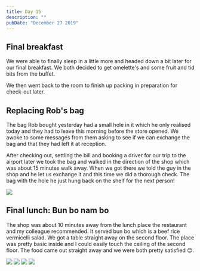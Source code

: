 ```yaml
---
title: Day 15
description: ""
pubDate: "December 27 2019"
---
```



## Final breakfast

We were able to finally sleep in a little more and headed down a bit later for our final breakfast. We both decided to get omelette's and some fruit and tid bits from the buffet.

We then went back to the room to finish up packing in preparation for check-out later.

## Replacing Rob's bag

The bag Rob bought yesterday had a small hole in it which he only realised today and they had to leave this morning before the store opened. We awoke to some messages from them asking to see if we can exchange the bag and that they had left it at reception.

After checking out, settling the bill and booking a driver for our trip to the airport later we took the bag and walked in the direction of the shop which was about 15 minutes walk away. When we got there we told the guy in the shop and he let us exchange it and this time we did a thorough check. The bag with the hole he just hung back on the shelf for the next person!

<Grid>
  <Img src="/src/content/travel/2019-taiwan-vietnam/assets/50331853842b4e488d4351539ab060f3.jpg" />
</Grid>

## Final lunch: Bun bo nam bo

The shop was about 10 minutes away from the lunch place the restaurant and my colleague recommended. It served bun bo which is a beef rice vermicelli salad. We got a table straight away on the second floor. The place was pretty basic inside and I could easily touch the ceiling of the second floor. The food came out straight away and we were both pretty satisfied 😊.

<Grid columns={2}>
  <Img
    src="/src/content/travel/2019-taiwan-vietnam/assets/a322b2514d404294ab66eebc0da31361.jpg"
    aspectRatio={1}
  />
  <Img
    src="/src/content/travel/2019-taiwan-vietnam/assets/ce582ff4fc174343aa03b7eb1adf8589.jpg"
    aspectRatio={1}
  />
  <Img
    src="/src/content/travel/2019-taiwan-vietnam/assets/ffad59f1a6e3440ab403db6e2816c736.jpg"
    aspectRatio={1}
  />
  <Img
    src="/src/content/travel/2019-taiwan-vietnam/assets/aed0caeafd6c4a389e241e3a0e024677.jpg"
    aspectRatio={1}
  />
</Grid>
